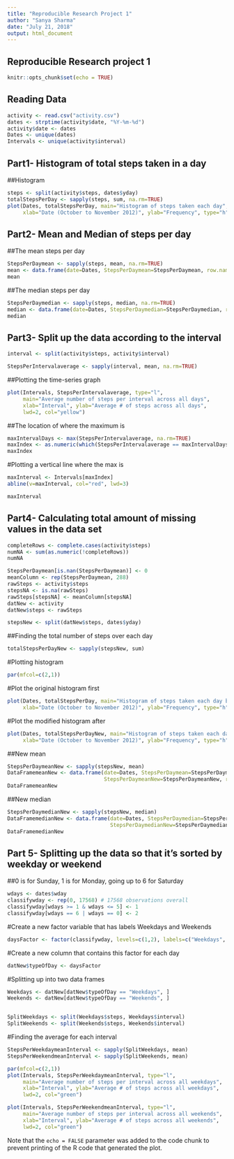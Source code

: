 ---
title: "Reproducible Research Project 1"
author: "Sanya Sharma"
date: "July 21, 2018"
output: html_document
---

## Reproducible Research project 1


```{r setup, include=FALSE}
knitr::opts_chunk$set(echo = TRUE)
```
## Reading Data

```{r simulation, echo=FALSE}

activity <- read.csv("activity.csv")
dates <- strptime(activity$date, "%Y-%m-%d")
activity$date <- dates
Dates <- unique(dates)
Intervals <- unique(activity$interval)
```
## Part1- Histogram of total steps taken in a day

##Histogram
```{r}
steps <- split(activity$steps, dates$yday)
totalStepsPerDay <- sapply(steps, sum, na.rm=TRUE)
plot(Dates, totalStepsPerDay, main="Histogram of steps taken each day", 
     xlab="Date (October to November 2012)", ylab="Frequency", type="h", lwd=4, col="red")

```
## Part2- Mean and Median of steps per day

##The mean steps per day 
```{r}
StepsPerDaymean <- sapply(steps, mean, na.rm=TRUE)
mean <- data.frame(date=Dates, StepsPerDaymean=StepsPerDaymean, row.names=NULL)
mean
```

##The median steps per day 

```{r}
StepsPerDaymedian <- sapply(steps, median, na.rm=TRUE)
median <- data.frame(date=Dates, StepsPerDaymedian=StepsPerDaymedian, row.names=NULL)
median
```
## Part3- Split up the data according to the interval

```{r}

interval <- split(activity$steps, activity$interval)

StepsPerIntervalaverage <- sapply(interval, mean, na.rm=TRUE)
```
##Plotting the time-series graph

```{r}
plot(Intervals, StepsPerIntervalaverage, type="l",
     main="Average number of steps per interval across all days", 
     xlab="Interval", ylab="Average # of steps across all days", 
     lwd=2, col="yellow")
```
##The location of where the maximum is

```{r}
maxIntervalDays <- max(StepsPerIntervalaverage, na.rm=TRUE)
maxIndex <- as.numeric(which(StepsPerIntervalaverage == maxIntervalDays))
maxIndex
```
#Plotting a vertical line where the max is

```{r}
maxInterval <- Intervals[maxIndex]
abline(v=maxInterval, col="red", lwd=3)

maxInterval
```
## Part4- Calculating total amount of missing values in the data set


```{r}
completeRows <- complete.cases(activity$steps)
numNA <- sum(as.numeric(!completeRows))
numNA

StepsPerDaymean[is.nan(StepsPerDaymean)] <- 0
meanColumn <- rep(StepsPerDaymean, 288)
rawSteps <- activity$steps
stepsNA <- is.na(rawSteps)
rawSteps[stepsNA] <- meanColumn[stepsNA]
datNew <- activity
datNew$steps <- rawSteps

stepsNew <- split(datNew$steps, dates$yday)
```
##Finding the total number of steps over each day

```{r}
totalStepsPerDayNew <- sapply(stepsNew, sum)
```
#Plotting histogram 

```{r}
par(mfcol=c(2,1))
```
#Plot the original histogram first

```{r}
plot(Dates, totalStepsPerDay, main="Histogram of steps taken each day before imputing", 
     xlab="Date (October to November 2012)", ylab="Frequency", type="h", lwd=4, col="pink")
```
#Plot the modified histogram after

```{r}
plot(Dates, totalStepsPerDayNew, main="Histogram of steps taken each day after imputing", 
     xlab="Date (October to November 2012)", ylab="Frequency", type="h", lwd=4, col="pink")
```
##New mean

```{r}
StepsPerDaymeanNew <- sapply(stepsNew, mean)
DataFramemeanNew <- data.frame(date=Dates, StepsPerDaymean=StepsPerDaymean, 
                               StepsPerDaymeanNew=StepsPerDaymeanNew, row.names=NULL)
DataFramemeanNew

```
##New median

```{r}
StepsPerDaymedianNew <- sapply(stepsNew, median)
DataFramemedianNew <- data.frame(date=Dates, StepsPerDaymedian=StepsPerDaymedian, 
                                 StepsPerDaymedianNew=StepsPerDaymedianNew, row.names=NULL)
DataFramemedianNew
```


## Part 5- Splitting up the data so that it's sorted by weekday or weekend
##0 is for Sunday, 1 is for Monday, going up to 6 for Saturday

```{r}
wdays <- dates$wday
classifywday <- rep(0, 17568) # 17568 observations overall
classifywday[wdays >= 1 & wdays <= 5] <- 1
classifywday[wdays == 6 | wdays == 0] <- 2

```
#Create a new factor variable that has labels Weekdays and Weekends
```{r}
daysFactor <- factor(classifywday, levels=c(1,2), labels=c("Weekdays", "Weekends"))
```
#Create a new column that contains this factor for each day

```{r}
datNew$typeOfDay <- daysFactor
```

#Splitting up into two data frames

```{r}
Weekdays <- datNew[datNew$typeOfDay == "Weekdays", ]
Weekends <- datNew[datNew$typeOfDay == "Weekends", ]


SplitWeekdays <- split(Weekdays$steps, Weekdays$interval)
SplitWeekends <- split(Weekends$steps, Weekends$interval)

```
#Finding the average for each interval

```{r}
StepsPerWeekdaymeanInterval <- sapply(SplitWeekdays, mean)
StepsPerWeekendmeanInterval <- sapply(SplitWeekends, mean)

par(mfcol=c(2,1))
plot(Intervals, StepsPerWeekdaymeanInterval, type="l",
     main="Average number of steps per interval across all weekdays", 
     xlab="Interval", ylab="Average # of steps across all weekdays", 
     lwd=2, col="green")

plot(Intervals, StepsPerWeekendmeanInterval, type="l",
     main="Average number of steps per interval across all weekends", 
     xlab="Interval", ylab="Average # of steps across all weekends", 
     lwd=2, col="green")
```



Note that the `echo = FALSE` parameter was added to the code chunk to prevent printing of the R code that generated the plot.
